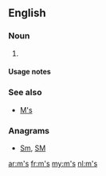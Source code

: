{{also|Appendix:Variations of "ms"}}
==English==

===Noun===
{{head|en|noun plural form}}

# {{plural of|m|lang=en}}

====Usage notes====
{{U:en:plurals of letters}}

===See also===
* [[M's]]

===Anagrams===
* [[Sm#English|Sm]], [[SM#English|SM]]

[[ar:m's]]
[[fr:m's]]
[[my:m's]]
[[nl:m's]]